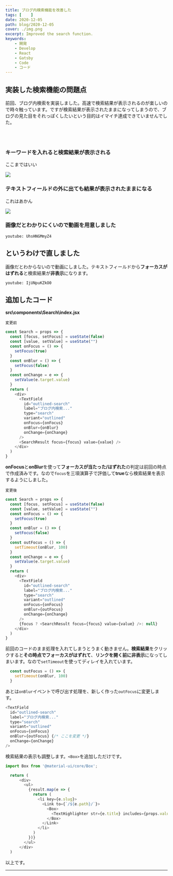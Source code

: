 ```yaml
---
title: ブログ内検索機能を改善した
tags: [    ]
date: 2020-12-05
path: blog/2020-12-05
cover: ./img.png
excerpt: Improved the search function.
keywords:
    - 開発
    - Develop
    - React
    - Gatsby
    - Code
    - コード
---
```


## 実装した検索機能の問題点

<Link to="/blog/2020-12-03">前回</Link>、ブログ内検索を実装しました。高速で検索結果が表示されるのが楽しいので時々触っています。ですが検索結果が表示されたままになってしまうので、ブログの見た目をそれっぽくしたいという目的はイマイチ達成できていませんでした。

<br/><br/>

### キーワードを入れると検索結果が表示される

ここまではいい

![](./img1.png)

### テキストフィールドの外に出ても結果が表示されたままになる

これはあかん

![](./img2.png)

### 画像だとわかりにくいので動画を用意しました

`youtube: UhsHNGMmyZ4`

## というわけで直しました

画像だとわからないので動画にしました。テキストフィールドから**フォーカスがはずれる**と検索結果が**非表示**になります。

`youtube: IjUNpuKZkO0`

## 追加したコード

**src\components\Search\index.jsx**

`変更前`

```javascript
const Search = props => {
  const [focus, setFocus] = useState(false)
  const [value, setValue] = useState("")
  const onFocus = () => {
    setFocus(true)
  }
  const onBlur = () => {
    setFocus(false)
  }
  const onChange = e => {
    setValue(e.target.value)
  }
  return (
    <div>
      <TextField 
        id="outlined-search"
        label="ブログ内検索..."
        type="search"
        variant="outlined"
        onFocus={onFocus}
        onBlur={onBlur}
        onChange={onChange}
      />
      <SearchResult focus={focus} value={value} />
    </div>
  )
}
```

**onFocus**と**onBlur**を使って**フォーカスが当たった/はずれた**の判定は前回の時点で作成済みです。なので`focus`を三項演算子で評価して**true**なら検索結果を表示するようにしました。

`変更後`

```javascript
const Search = props => {
  const [focus, setFocus] = useState(false)
  const [value, setValue] = useState("")
  const onFocus = () => {
    setFocus(true)
  }
  const onBlur = () => {
    setFocus(false)
  }
  const outFocus = () => {
    setTimeout(onBlur, 100)
  }
  const onChange = e => {
    setValue(e.target.value)
  }
  return (
    <div>
      <TextField 
        id="outlined-search"
        label="ブログ内検索..."
        type="search"
        variant="outlined"
        onFocus={onFocus}
        onBlur={outFocus}
        onChange={onChange}
      />
      {focus ? <SearchResult focus={focus} value={value} />: null}
    </div>
  )
}
```

前回のコードのまま処理を入れてしまうとうまく動きません。**検索結果**をクリックすると**その時点でフォーカスがはずれて**、**リンクを開く前に非表示**になってしまいます。なので`setTimeout`を使ってディレイを入れています。

```javascript
  const outFocus = () => {
    setTimeout(onBlur, 100)
  }
```

あとは`onBlur`イベントで呼び出す処理を、新しく作った`outFocus`に変更します。

```javascript
<TextField 
  id="outlined-search"
  label="ブログ内検索..."
  type="search"
  variant="outlined"
  onFocus={onFocus}
  onBlur={outFocus} {/* ここを変更 */}
  onChange={onChange}
/>
```

検索結果の表示も調整します。`<Box>`を追加しただけです。

```javascript
import Box from '@material-ui/core/Box';
```

```javascript
  return (
      <div>
        <ul>
          {result.map(e => {
            return (
              <li key={e.slug}>
                <Link to={`/${e.path}/`}>
                  <Box>
                    <TextHighlighter str={e.title} includes={props.value} />
                  </Box>
                </Link>
              </li>
            )
          })}
        </ul>
      </div>
  )
```

以上です。

---